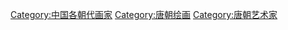 {{Catnav|頁面分類|人物|職業|各职业中国人|中国画家}}
{{Catnav|頁面分類|人物|各職業人物|画家|中国画家}}

[[Category:中国各朝代画家|Category:中国各朝代画家]]
[[Category:唐朝绘画|Category:唐朝绘画]]
[[Category:唐朝艺术家|Category:唐朝艺术家]]